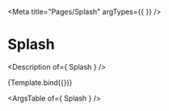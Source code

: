 

<Meta
  title="Pages/Splash"
  argTypes={{
  }}
/>

# Splash

<Description of={ Splash } />


<Canvas>
  <Story
    name="Splash"
    args={{
    }}
  >
    {Template.bind({})}
  </Story>
</Canvas>

<ArgsTable of={ Splash } />
